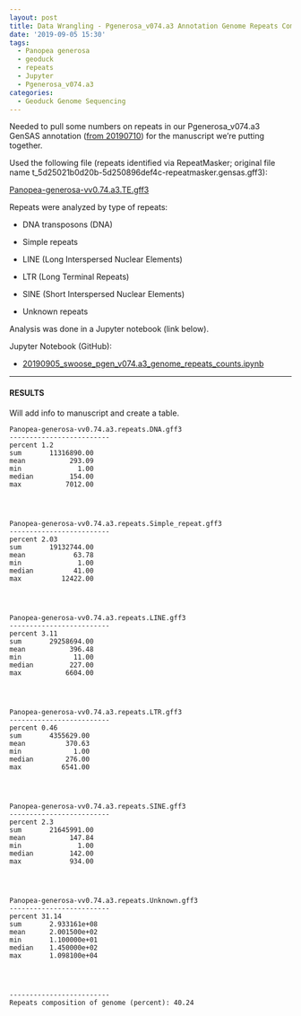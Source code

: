 ```yaml
---
layout: post
title: Data Wrangling - Pgenerosa_v074.a3 Annotation Genome Repeats Compostion
date: '2019-09-05 15:30'
tags:
  - Panopea generosa
  - geoduck
  - repeats
  - Jupyter
  - Pgenerosa_v074.a3
categories:
  - Geoduck Genome Sequencing
---
```

Needed to pull some numbers on repeats in our Pgenerosa_v074.a3 GenSAS annotation ([from 20190710](https://robertslab.github.io/sams-notebook/2019/07/10/Genome-Annotation-Pgenerosa_v074-Using-GenSAS.html)) for the manuscript we're putting together.

Used the following file (repeats identified via RepeatMasker; original file name t_5d25021b0d20b-5d250896def4c-repeatmasker.gensas.gff3):

[Panopea-generosa-vv0.74.a3.TE.gff3](https://owl.fish.washington.edu/halfshell/genomic-databank/Panopea-generosa-vv0.74.a3.TE.gff3)

Repeats were analyzed by type of repeats:

- DNA transposons (DNA)

- Simple repeats

- LINE (Long Interspersed Nuclear Elements)

- LTR (Long Terminal Repeats)

- SINE (Short Interspersed Nuclear Elements)

- Unknown repeats

Analysis was done in a Jupyter notebook (link below).

Jupyter Notebook (GitHub):

- [20190905_swoose_pgen_v074.a3_genome_repeats_counts.ipynb](https://github.com/RobertsLab/code/blob/master/notebooks/sam/20190905_swoose_pgen_v074.a3_genome_repeats_counts.ipynb)

---

#### RESULTS

Will add info to manuscript and create a table.

```
Panopea-generosa-vv0.74.a3.repeats.DNA.gff3
-------------------------
percent 1.2
sum       11316890.00
mean           293.09
min              1.00
median         154.00
max           7012.00




Panopea-generosa-vv0.74.a3.repeats.Simple_repeat.gff3
-------------------------
percent 2.03
sum       19132744.00
mean            63.78
min              1.00
median          41.00
max          12422.00




Panopea-generosa-vv0.74.a3.repeats.LINE.gff3
-------------------------
percent 3.11
sum       29258694.00
mean           396.48
min             11.00
median         227.00
max           6604.00




Panopea-generosa-vv0.74.a3.repeats.LTR.gff3
-------------------------
percent 0.46
sum       4355629.00
mean          370.63
min             1.00
median        276.00
max          6541.00




Panopea-generosa-vv0.74.a3.repeats.SINE.gff3
-------------------------
percent 2.3
sum       21645991.00
mean           147.84
min              1.00
median         142.00
max            934.00




Panopea-generosa-vv0.74.a3.repeats.Unknown.gff3
-------------------------
percent 31.14
sum       2.933161e+08
mean      2.001500e+02
min       1.100000e+01
median    1.450000e+02
max       1.098100e+04




-------------------------
Repeats composition of genome (percent): 40.24
```
